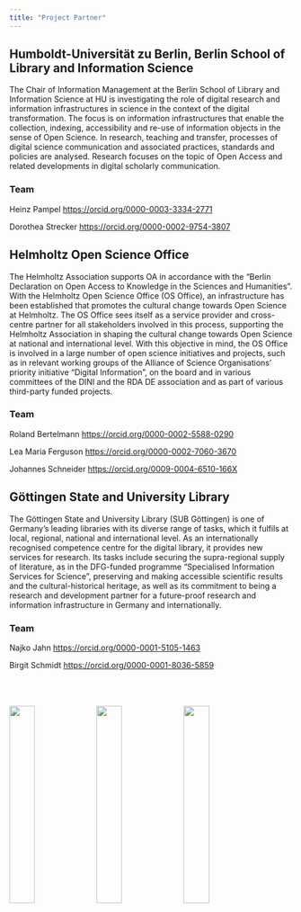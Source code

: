 ```yaml
---
title: "Project Partner"
---
```


## Humboldt-Universität zu Berlin, Berlin School of Library and Information Science

The Chair of Information Management at the Berlin School of Library and Information Science at HU is investigating the role of digital research and information infrastructures in science in the context of the digital transformation. The focus is on information infrastructures that enable the collection, indexing, accessibility and re-use of information objects in the sense of Open Science. In research, teaching and transfer, processes of digital science communication and associated practices, standards and policies are analysed. Research focuses on the topic of Open Access and related developments in digital scholarly communication.

### Team

Heinz Pampel <https://orcid.org/0000-0003-3334-2771>

Dorothea Strecker <https://orcid.org/0000-0002-9754-3807>

## Helmholtz Open Science Office

The Helmholtz Association supports OA in accordance with the "Berlin Declaration on Open Access to Knowledge in the Sciences and Humanities". With the Helmholtz Open Science Office (OS Office), an infrastructure has been established that promotes the cultural change towards Open Science at Helmholtz. The OS Office sees itself as a service provider and cross-centre partner for all stakeholders involved in this process, supporting the Helmholtz Association in shaping the cultural change towards Open Science at national and international level. With this objective in mind, the OS Office is involved in a large number of open science initiatives and projects, such as in relevant working groups of the Alliance of Science Organisations' priority initiative "Digital Information", on the board and in various committees of the DINI and the RDA DE association and as part of various third-party funded projects.

### Team

Roland Bertelmann <https://orcid.org/0000-0002-5588-0290>

Lea Maria Ferguson <https://orcid.org/0000-0002-7060-3670>

Johannes Schneider <https://orcid.org/0009-0004-6510-166X>

## Göttingen State and University Library

The Göttingen State and University Library (SUB Göttingen) is one of Germany's leading libraries with its diverse range of tasks, which it fulfils at local, regional, national and international level. As an internationally recognised competence centre for the digital library, it provides new services for research. Its tasks include securing the supra-regional supply of literature, as in the DFG-funded programme "Specialised Information Services for Science", preserving and making accessible scientific results and the cultural-historical heritage, as well as its commitment to being a research and development partner for a future-proof research and information infrastructure in Germany and internationally.

### Team

Najko Jahn <https://orcid.org/0000-0001-5105-1463>

Birgit Schmidt <https://orcid.org/0000-0001-8036-5859>

[![](images/helmholtz_os_office.png){width=30% style="margin-top: 50px;"}](https://os.helmholtz.de/) [![](images/SUB_centered_cmyk.png){width=30% style="margin-top: 50px;"}](https://www.sub.uni-goettingen.de) [![](images/hu.png){width=30% style="margin-top: 50px;"}](https://www.ibi.hu-berlin.de/de/forschung/infomanagement)
